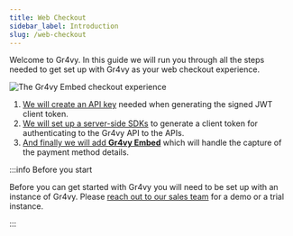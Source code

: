 ```yaml
---
title: Web Checkout
sidebar_label: Introduction
slug: /web-checkout
---
```



Welcome to Gr4vy. In this guide we will run you through all the steps needed to
get set up with Gr4vy as your web checkout experience.

<Image src={embed} title="The Gr4vy Embed checkout experience" />

1. [We will create an API key][1] needed when generating the signed JWT client token.
2. [We will set up a server-side SDKs][2] to generate a client token for 
   authenticating to the Gr4vy API
   to the APIs.
3. [And finally we will add **Gr4vy Embed**][3] which will handle the capture of
   the payment method details.

:::info Before you start

Before you can get started with Gr4vy you will need to be set up with an
instance of Gr4vy. Please [reach out to our sales team](https://gr4vy.com) for a
demo or a trial instance.

:::

[1]: /web-checkout/key
[2]: /web-checkout/sdks
[3]: /web-checkout/embed
